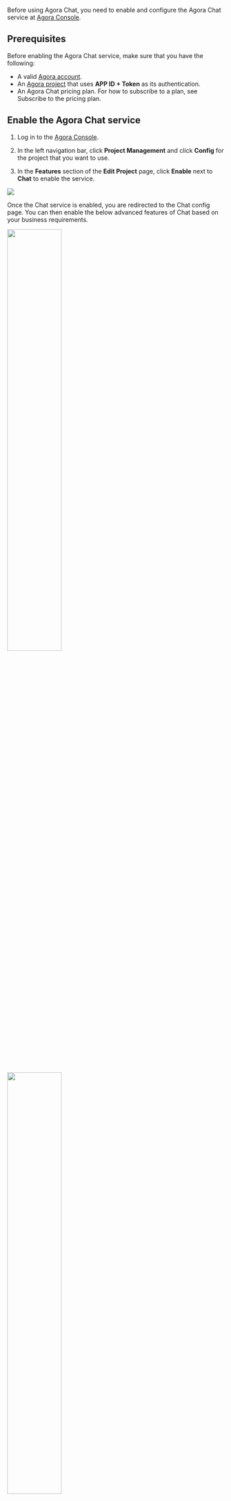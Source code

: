 
Before using Agora Chat, you need to enable and configure the Agora Chat service at [Agora Console](https://console.agora.io/#onboarding).


## Prerequisites

Before enabling the Agora Chat service, make sure that you have the following:

- A valid [Agora account](/agora-chat/reference/manage-agora-account#create-an-agora-account).
- An [Agora project](/agora-chat/reference/manage-agora-account#create-an-agora-project) that uses  **APP ID + Token** as its authentication.
- An Agora Chat pricing plan. For how to subscribe to a plan, see <Link to="../reference/pricing?platform={{platform.PATH}}#subscribe-to-the-pricing-plan">Subscribe to the pricing plan</Link>.


## Enable the Agora Chat service

1. Log in to the [Agora Console](https://console.agora.io).

2. In the left navigation bar, click **Project Management** and click **Config** for the project that you want to use. 

3. In the **Features** section of the **Edit Project** page, click **Enable** next to **Chat** to enable the service.

<img src="https://web-cdn.agora.io/docs-files/1658461427680" />

Once the Chat service is enabled, you are redirected to the Chat config page. You can then enable the below advanced features of Chat based on your business requirements.

<img width="50%" src="https://web-cdn.agora.io/docs-files/1658310228255" />

<img width="50%" src="https://web-cdn.agora.io/docs-files/1658310318751" />

For details about these advanced features, see the following:
- <Link to="../develop/setup-webhooks?platform={{platform.PATH}}">Message Callback</Link>
- <Link to="../client-api/threading/thread-management?platform={{platform.PATH}}">Message Thread</Link>
- <Link to="../client-api/reaction?platform={{platform.PATH}}">Reaction</Link>
- <Link to="../client-api/offline-push?platform={{platform.PATH}}">Offline Message Push (Advanced)</Link>
- <Link to="../client-api/presence?platform={{platform.PATH}}">Presence</Link>
- <Link to="../client-api/messages/translate-messages?platform={{platform.PATH}}">Translation</Link>
- <Link to="../client-api/content-moderation/moderation-overview?platform={{platform.PATH}}">Moderation</Link>


## Get the information of the Agora Chat project

Agora Console assigns the following information to each project that enables the Agora Chat service:

- **Data Center**: Agora provides several data centers for the service in different regions, including Beijing1 (China), Beijing VIP (China),  Singapore, Frankfurt (Germany), and Virginia (USA). After the plan is changed, the data center remains unchanged.
- **AppKey**: The unique identifier that the Agora Chat service assigns to each app. The rule is `${OrgName}#{AppName}`.
- **OrgName**: The unique identifier that the Agora Chat service assigns to each enterprise (organization).
- **AppName**: The name that the Agora Chat service assigns to each app. Each app under the same enterprise (organization) must have a unique App Name.
- **API request url**: The domain of the WebSocket and RESTful API request that Agora assigns to each project.

Follow these steps to get the project information:

1. Find the project that has enabled the Chat service on the [Project management](https://console.agora.io/projects) page at Agora Console, and click **Config**.
2. On the project edit page, find **Chat** and click **Config**.
3. On the project config page, get the values of **Data Center**, **AppKey**, **OrgName**, **AppName**, **WebSocketAddress**, and **REST API**.


## Next steps

After enabling and configuring Chat Service, the Chat-related features in Agora Analytics are enabled by default to help you keep track the usage trends and quality details. For more information, see <Link to="../reference/agora-analytics/data-insights?platform={{platform.PATH}}">Data Insights</Link> and <Link to="../reference/agora-analytics/data-metrics?platform={{platform.PATH}}">Data Metrics</Link>.